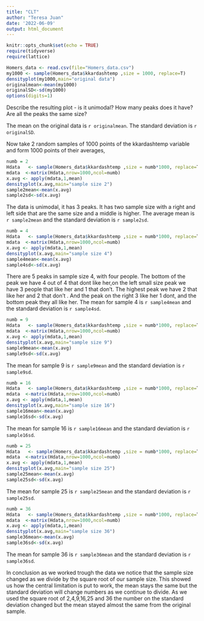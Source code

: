 ```yaml
---
title: "CLT"
author: "Teresa Juan"
date: '2022-06-09'
output: html_document
---
```


```r
knitr::opts_chunk$set(echo = TRUE)
require(tidyverse)
require(lattice)
```


```r
Homers_data <- read.csv(file="Homers_data.csv")
my1000 <- sample(Homers_data$kkardashtemp ,size = 1000, replace=T)
densityplot(my1000,main="original data")
originalmean<-mean(my1000)
originalSD<-sd(my1000)
options(digits=1)
```

Describe the resulting plot -  is it unimodal?  How many peaks does it have?  Are all the peaks the same size? 

The mean on the original data is `r originalmean`.  The standard deviation is `r originalSD`.

Now take 2 random samples of 1000 points of the kkardashtemp variable and form 1000 points of their averages,

```r
numb = 2
Hdata   <- sample(Homers_data$kkardashtemp ,size = numb*1000, replace=T)
mdata  <-matrix(Hdata,nrow=1000,ncol=numb)
x.avg <- apply(mdata,1,mean)
densityplot(x.avg,main="sample size 2")
sample2mean<-mean(x.avg)
sample2sd<-sd(x.avg)
```

The data is unimodal, it has 3 peaks. It has two sample size with a right and left side that are the same size and a  middle is higher. The average mean is `r sample2mean` and the standard deviation is `r sample2sd`.

```r
numb = 4
Hdata   <- sample(Homers_data$kkardashtemp ,size = numb*1000, replace=T)
mdata  <-matrix(Hdata,nrow=1000,ncol=numb)
x.avg <- apply(mdata,1,mean)
densityplot(x.avg,main="sample size 4")
sample4mean<-mean(x.avg)
sample4sd<-sd(x.avg)
```

There are 5 peaks in sample size 4, with four people. The bottom of the peak we have 4 out of 4 that dont like her,on the left small size peak we have 3 people that like her and 1 that don’t. The highest peak we have 2 that like her and 2 that don’t . And the peak on the right 3 like her 1 dont, and the bottom peak they all like her. The mean for sample 4 is `r sample4mean` and the standard deviation is `r sample4sd`. 

```r
numb = 9
Hdata   <- sample(Homers_data$kkardashtemp ,size = numb*1000, replace=T)
mdata  <-matrix(Hdata,nrow=1000,ncol=numb)
x.avg <- apply(mdata,1,mean)
densityplot(x.avg,main="sample size 9")
sample9mean<-mean(x.avg)
sample9sd<-sd(x.avg)
```

The mean for sample 9 is `r sample9mean` and the standard deviation is `r sample9sd`.

```r
numb = 16
Hdata   <- sample(Homers_data$kkardashtemp ,size = numb*1000, replace=T)
mdata  <-matrix(Hdata,nrow=1000,ncol=numb)
x.avg <- apply(mdata,1,mean)
densityplot(x.avg,main="sample size 16")
sample16mean<-mean(x.avg)
sample16sd<-sd(x.avg)
```

The mean for sample 16 is `r sample16mean` and the standard deviation is `r sample16sd`.

```r
numb = 25
Hdata   <- sample(Homers_data$kkardashtemp ,size = numb*1000, replace=T)
mdata  <-matrix(Hdata,nrow=1000,ncol=numb)
x.avg <- apply(mdata,1,mean)
densityplot(x.avg,main="sample size 25")
sample25mean<-mean(x.avg)
sample25sd<-sd(x.avg)
```

The mean for sample 25 is `r sample25mean` and the standard deviation is `r sample25sd`.

```r
numb = 36
Hdata   <- sample(Homers_data$kkardashtemp ,size = numb*1000, replace=T)
mdata  <-matrix(Hdata,nrow=1000,ncol=numb)
x.avg <- apply(mdata,1,mean)
densityplot(x.avg,main="sample size 36")
sample36mean<-mean(x.avg)
sample36sd<-sd(x.avg)
```

The mean for sample 36 is `r sample36mean` and the standard deviation is `r sample36sd`.

In conclusion as we worked trough the data we notice that the sample size changed as we divide by the square root of our sample size. This showed us how the central limitation is put to work, the mean stays the same but the standard deviation will change numbers as we continue to divide. As we used the square root of 2,4,9,16,25 and 36 the number on the standard deviation changed but the mean stayed almost the same from the original sample.
